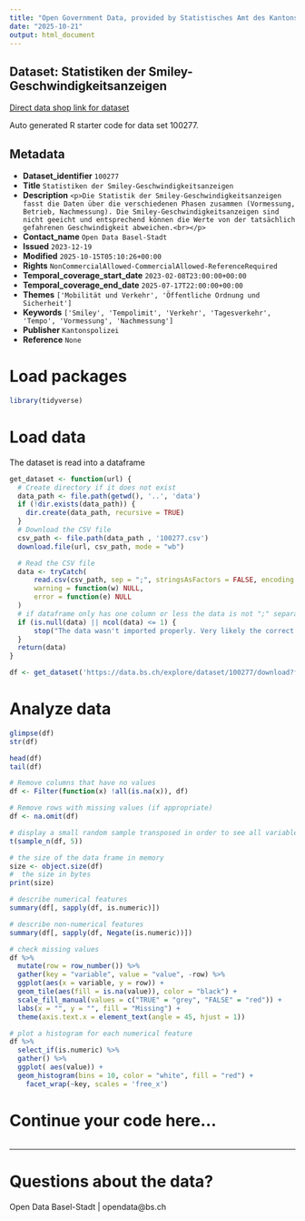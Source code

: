 ```yaml
---
title: "Open Government Data, provided by Statistisches Amt des Kantons Basel-Stadt - DCC Data Competence Center"
date: "2025-10-21"
output: html_document
---
```


## Dataset: Statistiken der Smiley-Geschwindigkeitsanzeigen

[Direct data shop link for dataset](https://data.bs.ch/explore/dataset/100277)

Auto generated R starter code for data set 100277.

## Metadata

- **Dataset_identifier** `100277`
- **Title** `Statistiken der Smiley-Geschwindigkeitsanzeigen`
- **Description** `<p>Die Statistik der Smiley-Geschwindigkeitsanzeigen fasst die Daten über die verschiedenen Phasen zusammen (Vormessung, Betrieb, Nachmessung). Die Smiley-Geschwindigkeitsanzeigen sind nicht geeicht und entsprechend können die Werte von der tatsächlich gefahrenen Geschwindigkeit abweichen.<br></p>`
- **Contact_name** `Open Data Basel-Stadt`
- **Issued** `2023-12-19`
- **Modified** `2025-10-15T05:10:26+00:00`
- **Rights** `NonCommercialAllowed-CommercialAllowed-ReferenceRequired`
- **Temporal_coverage_start_date** `2023-02-08T23:00:00+00:00`
- **Temporal_coverage_end_date** `2025-07-17T22:00:00+00:00`
- **Themes** `['Mobilität und Verkehr', 'Öffentliche Ordnung und Sicherheit']`
- **Keywords** `['Smiley', 'Tempolimit', 'Verkehr', 'Tagesverkehr', 'Tempo', 'Vormessung', 'Nachmessung']`
- **Publisher** `Kantonspolizei`
- **Reference** `None`


# Load packages

```r

library(tidyverse)
```

# Load data

The dataset is read into a dataframe

```r
get_dataset <- function(url) {
  # Create directory if it does not exist
  data_path <- file.path(getwd(), '..', 'data')
  if (!dir.exists(data_path)) {
    dir.create(data_path, recursive = TRUE)
  }
  # Download the CSV file
  csv_path <- file.path(data_path , '100277.csv')
  download.file(url, csv_path, mode = "wb")

  # Read the CSV file
  data <- tryCatch(
      read.csv(csv_path, sep = ";", stringsAsFactors = FALSE, encoding = "UTF-8"),
      warning = function(w) NULL,
      error = function(e) NULL
  )
  # if dataframe only has one column or less the data is not ";" separated
  if (is.null(data) || ncol(data) <= 1) {
      stop("The data wasn't imported properly. Very likely the correct separator couldn't be found.\nPlease check the dataset manually and adjust the code.")
  }
  return(data)
}
```

```r

df <- get_dataset('https://data.bs.ch/explore/dataset/100277/download?format=csv&timezone=Europe%2FZurich')

```

# Analyze data

```r

glimpse(df)
str(df)

head(df)
tail(df)

```

```r
# Remove columns that have no values
df <- Filter(function(x) !all(is.na(x)), df)

# Remove rows with missing values (if appropriate)
df <- na.omit(df)
```

```r
# display a small random sample transposed in order to see all variables
t(sample_n(df, 5))
```

```r
# the size of the data frame in memory
size <- object.size(df)
#  the size in bytes
print(size)
```

```r
# describe numerical features
summary(df[, sapply(df, is.numeric)])
```

```r
# describe non-numerical features
summary(df[, sapply(df, Negate(is.numeric))])
```

```r
# check missing values
df %>%
  mutate(row = row_number()) %>%
  gather(key = "variable", value = "value", -row) %>%
  ggplot(aes(x = variable, y = row)) +
  geom_tile(aes(fill = is.na(value)), color = "black") +
  scale_fill_manual(values = c("TRUE" = "grey", "FALSE" = "red")) +
  labs(x = "", y = "", fill = "Missing") +
  theme(axis.text.x = element_text(angle = 45, hjust = 1))
```

```r
# plot a histogram for each numerical feature
df %>%
  select_if(is.numeric) %>%
  gather() %>%
  ggplot( aes(value)) +
  geom_histogram(bins = 10, color = "white", fill = "red") +
    facet_wrap(~key, scales = 'free_x')
```

# Continue your code here...

```r

```
------------------------------------------------------------------------

# Questions about the data?

Open Data Basel-Stadt | opendata@bs.ch
